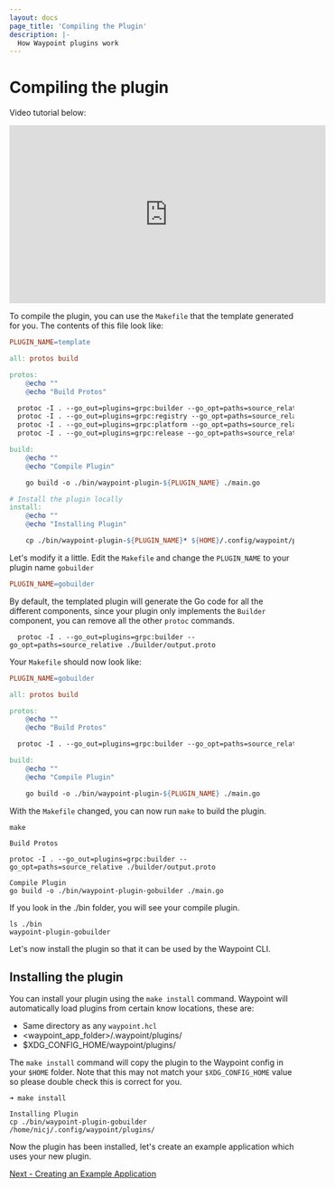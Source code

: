 ```yaml
---
layout: docs
page_title: 'Compiling the Plugin'
description: |-
  How Waypoint plugins work
---
```


# Compiling the plugin

Video tutorial below:

<iframe
  width="560"
  height="315"
  src="https://www.youtube.com/embed/4zwZCpqo0j8?start=1063&end=1260"
  frameborder="0"
  allow="accelerometer; autoplay; clipboard-write; encrypted-media; gyroscope; picture-in-picture"
  allowfullscreen
></iframe>

To compile the plugin, you can use the `Makefile` that the template generated for you. The contents of this file look like:

```makefile
PLUGIN_NAME=template

all: protos build

protos:
	@echo ""
	@echo "Build Protos"

  protoc -I . --go_out=plugins=grpc:builder --go_opt=paths=source_relative ./builder/output.proto
  protoc -I . --go_out=plugins=grpc:registry --go_opt=paths=source_relative ./registry/output.proto
  protoc -I . --go_out=plugins=grpc:platform --go_opt=paths=source_relative ./platform/output.proto
  protoc -I . --go_out=plugins=grpc:release --go_opt=paths=source_relative ./release/output.proto

build:
	@echo ""
	@echo "Compile Plugin"

	go build -o ./bin/waypoint-plugin-${PLUGIN_NAME} ./main.go

# Install the plugin locally
install:
	@echo ""
	@echo "Installing Plugin"

	cp ./bin/waypoint-plugin-${PLUGIN_NAME}* ${HOME}/.config/waypoint/plugins/
```

Let's modify it a little. Edit the `Makefile` and change the `PLUGIN_NAME` to your plugin name `gobuilder`

```makefile
PLUGIN_NAME=gobuilder
```

By default, the templated plugin will generate the Go code for all the different components, since your plugin only
implements the `Builder` component, you can remove all the other `protoc` commands.

```
  protoc -I . --go_out=plugins=grpc:builder --go_opt=paths=source_relative ./builder/output.proto
```

Your `Makefile` should now look like:

```makefile
PLUGIN_NAME=gobuilder

all: protos build

protos:
	@echo ""
	@echo "Build Protos"

  protoc -I . --go_out=plugins=grpc:builder --go_opt=paths=source_relative ./builder/output.proto

build:
	@echo ""
	@echo "Compile Plugin"

	go build -o ./bin/waypoint-plugin-${PLUGIN_NAME} ./main.go
```

With the `Makefile` changed, you can now run `make` to build the plugin.

```shell
make

Build Protos

protoc -I . --go_out=plugins=grpc:builder --go_opt=paths=source_relative ./builder/output.proto

Compile Plugin
go build -o ./bin/waypoint-plugin-gobuilder ./main.go
```

If you look in the ./bin folder, you will see your compile plugin.

```shell
ls ./bin
waypoint-plugin-gobuilder
```

Let's now install the plugin so that it can be used by the Waypoint CLI.

## Installing the plugin

You can install your plugin using the `make install` command. Waypoint will automatically
load plugins from certain know locations, these are:

- Same directory as any `waypoint.hcl`
- <waypoint_app_folder>/.waypoint/plugins/
- \$XDG_CONFIG_HOME/waypoint/plugins/

The `make install` command will copy the plugin to the Waypoint config in your
`$HOME` folder. Note that this may not match your `$XDG_CONFIG_HOME` value so
please double check this is correct for you.

```shell
➜ make install

Installing Plugin
cp ./bin/waypoint-plugin-gobuilder /home/nicj/.config/waypoint/plugins/
```

Now the plugin has been installed, let's create an example application which uses your new plugin.

[Next - Creating an Example Application](/waypoint/docs/extending-waypoint/creating-plugins/example-application)
